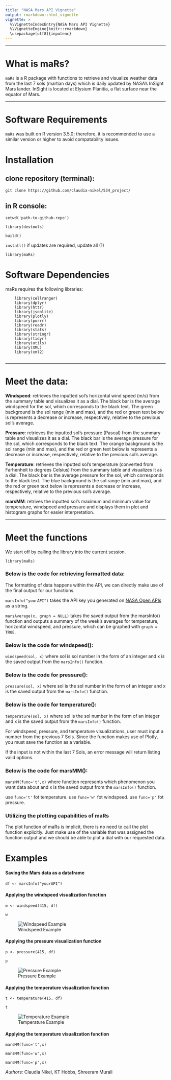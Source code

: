 ```yaml
---
title: "NASA Mars API Vignette"
output: rmarkdown::html_vignette
vignette: >
  %\VignetteIndexEntry{NASA Mars API Vignette}
  %\VignetteEngine{knitr::rmarkdown}
  \usepackage[utf8]{inputenc}
---
```


---

# What is maRs?

`maRs` is a R package with functions to retrieve and visualize weather data from the last 7 sols (martian days) which is daily updated by NASA's InSight Mars lander. InSight is located at Elysium Planitia, a flat surface near the equator of Mars.

---

# Software Requirements

`maRs` was built on R version 3.5.0; therefore, it is recommended to use a similar version or higher to avoid compatability issues.


# Installation

## clone repository (terminal):

`git clone https://github.com/claudia-nikel/534_project/`


## in R console:

`setwd('path-to-github-repo')`

`library(devtools)`

`build()`

`install()` if updates are required, update all (1)

`library(maRs)`


# Software Dependencies

maRs requires the following libraries:

```
    library(cellranger)
    library(dplyr)
    library(httr)
    library(jsonlite)
    library(plotly)
    library(purrr)
    library(readr)
    library(stats)
    library(stringr)
    library(tidyr)
    library(utils)
    library(XML)
    library(xml2)
    
```

---


# Meet the data: 

**Windspeed**: retrieves the inputted sol's horizontal wind speed (m/s) from the summary table and visualizes it as a dial. The black bar is the average windspeed for the sol, which corresponds to the black text. The green background is the sol range (min and max), and the red or green text below is represents a decrease or increase, respectively, relative to the previous sol's average.


**Pressure**: retrieves the inputted sol's pressure (Pascal) from the summary table and visualizes it as a dial. The black bar is the average pressure for the sol, which corresponds to the black text. The orange background is the sol range (min and max), and the red or green text below is represents a decrease or increase, respectively, relative to the previous sol's average.



**Temperature**: retrieves the inputted sol's temperature (converted from Farhenheit to degrees Celsius) from the summary table and visualizes it as a dial. The black bar is the average pressure for the sol, which corresponds to the black text. The blue background is the sol range (min and max), and the red or green text below is represents a decrease or increase, respectively, relative to the previous sol's average.

**marsMM**: retrives the inputted sol's maximum and minimum value for temperature, windspeed and pressure and displays them in plot and histogram graphs for easier interpretation.

---

# Meet the functions

We start off by calling the library into the current session.

`library(maRs)`

### Below is the code for retrieving formatted data:

The formatting of data happens within the API, we can directly make use of the final output for our functions.

`marsInfo("yourAPI")` takes the API key you generated on [NASA Open APIs](https://api.nasa.gov/?search=mars) as a string.

`marsAverage(x, graph = NULL)` takes the saved output from the marsInfo() function and outputs a summary of the week's averages for temperature, horizontal windspeed, and pressure, which can be graphed with `graph = TRUE`. 


### Below is the code for windspeed():

`windspeed(sol, x)` where sol is sol number in the form of an integer and x is the saved output from the `marsInfo()` function.

### Below is the code for pressure():

`pressure(sol, x)` where sol is the sol number in the form of an integer and x is the saved output from the `marsInfo()` function.

### Below is the code for temperature():

`temperature(sol, x)` where sol is the sol number in the form of an integer and x is the saved output from the `marsInfo()` function.

For windspeed, pressure, and temperature visualizations, user must input a number from the previous 7 Sols. Since the function makes use of Plotly, you must save the function as a variable.

If the input is not within the last 7 Sols, an error message will return listing valid options.

### Below is the code for marsMM():

`marsMM(func='t',x)` where function represents which phenomenon you want data about and x is the saved output from the `marsInfo()` function.

use `func='t'` fot temperature.
use `func='w'` fot windspeed.
use `func='p'` fot pressure.


### Utilizing the plotting capabilities of maRs

The plot function of maRs is implicit, there is no need to call the plot function explicitly. Just make use of the variable that was assigned the function output and we should be able to plot a dial with our requested data.


# Examples

#### Saving the Mars data as a dataframe

`df <- marsInfo("yourAPI")`

#### Applying the windspeed visualization function

`w <- windspeed(415, df)`

`w`

![Windspeed Example](../images/windspeed.png)


#### Applying the pressure visualization function

`p <- pressure(415, df)`

`p`

![Pressure Example](../images/pressure.png)

#### Applying the temperature visualization function

`t <- temperature(415, df)`

`t`

![Temperature Example](../images/temperature.png)


#### Applying the temperature visualization function
`marsMM(func='t',x)`

`marsMM(func='w',x)`

`marsMM(func='p',x)`




*Authors:* Claudia Nikel, KT Hobbs, Shreeram Murali

